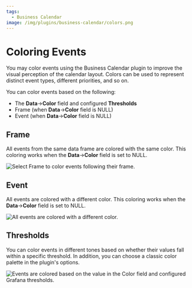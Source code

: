 ```yaml
---
tags:
  - Business Calendar
image: /img/plugins/business-calendar/colors.png
---
```



# Coloring Events

You may color events using the Business Calendar plugin to improve the visual perception of the calendar layout. Colors can be used to represent distinct event types, different priorities, and so on.

You can color events based on the following:

- The **Data**->**Color** field and configured **Thresholds**
- Frame (when **Data**->**Color** field is NULL)
- Event (when **Data**->**Color** field is NULL)

## Frame

All events from the same data frame are colored with the same color. This coloring works when the **Data**->**Color** field is set to NULL.

<Image
  title="Select Frame to color events following their frame."
  src="/img/plugins/business-calendar/frame.png"
/>

## Event

All events are colored with a different color. This coloring works when the **Data**->**Color** field is set to NULL.

<Image
  title="All events are colored with a different color."
  src="/img/plugins/business-calendar/event.png"
/>

## Thresholds

You can color events in different tones based on whether their values fall within a specific threshold. In addition, you can choose a classic color palette in the plugin's options.

<Image
  title="Events are colored based on the value in the Color field and configured Grafana thresholds."
  src="/img/plugins/business-calendar/threshold.png"
/>
